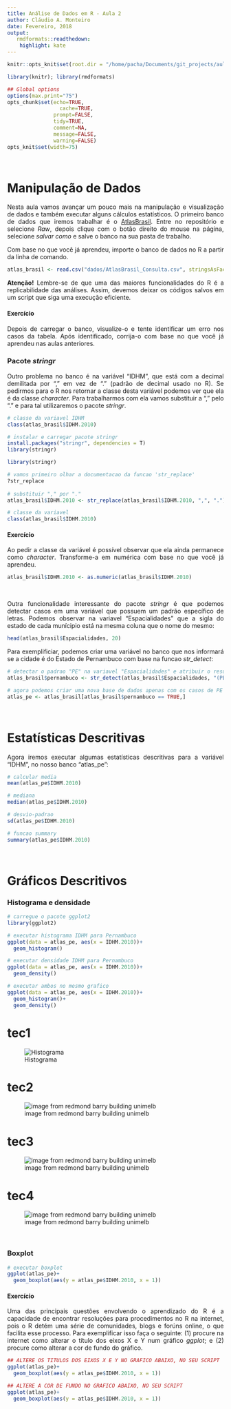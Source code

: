 ```yaml
---
title: Análise de Dados em R - Aula 2
author: Cláudio A. Monteiro
date: Fevereiro, 2018
output:
   rmdformats::readthedown:
    highlight: kate
---
```

<style>
body {
text-align: justify}
</style>

```r
knitr::opts_knit$set(root.dir = "/home/pacha/Documents/git_projects/aulas_analisededados/aulas_particulares")
```

```r
library(knitr); library(rmdformats)

## Global options
options(max.print="75")
opts_chunk$set(echo=TRUE,
	             cache=TRUE,
               prompt=FALSE,
               tidy=TRUE,
               comment=NA,
               message=FALSE,
               warning=FALSE)
opts_knit$set(width=75)
```

</br>

# **Manipulação de Dados**

Nesta aula vamos avançar um pouco mais na manipulação e visualização de dados e também executar alguns cálculos estatísticos. O primeiro banco de dados que iremos trabalhar é o [AtlasBrasil](https://github.com/claudioalvesmonteiro/aulas_analisededados/blob/master/Dados/AtlasBrasil_Consulta.csv). Entre no repositório e selecione *Raw*, depois clique com o botão direito do mouse na página, selecione *salvar como* e salve o banco na sua pasta de trabalho.

Com base no que você já aprendeu, importe o banco de dados no R a partir da linha de comando.

```r
atlas_brasil <- read.csv("dados/AtlasBrasil_Consulta.csv", stringsAsFactors = F)
```

**Atenção!** Lembre-se de que uma das maiores funcionalidades do R é a replicabilidade das análises. Assim, devemos deixar os códigos salvos em um script que siga uma execução eficiente.

#### Exercício

Depois de carregar o banco, visualize-o e tente identificar um erro nos casos da tabela. Após identificado, corrija-o com base no que você já aprendeu nas aulas anteriores.

### Pacote *stringr*

Outro problema no banco é na variável "IDHM", que está com a decimal demilitada por "," em vez de "." (padrão de decimal usado no R). Se pedirmos para o R nos retornar a classe desta variável podemos ver que ela é da classe *character*. Para trabalharmos com ela vamos substituir a "," pelo "." e para tal utilizaremos o pacote *stringr*.

```r
# classe da variavel IDHM
class(atlas_brasil$IDHM.2010)
```

```r
# instalar e carregar pacote stringr
install.packages("stringr", dependencies = T)
library(stringr)
```

```r
library(stringr)
```

```r
# vamos primeiro olhar a documentacao da funcao 'str_replace'
?str_replace
  
# substituir "," por "."
atlas_brasil$IDHM.2010 <- str_replace(atlas_brasil$IDHM.2010, ",", ".")

# classe da variavel
class(atlas_brasil$IDHM.2010)
```

#### Exercício
Ao pedir a classe da variável é possível observar que ela ainda permanece como *character*. Transforme-a em numérica com base no que você já aprendeu.

```r
atlas_brasil$IDHM.2010 <- as.numeric(atlas_brasil$IDHM.2010)
```

</br>

Outra funcionalidade interessante do pacote *stringr* é que podemos detectar casos em uma variável que possuem um padrão específico de letras. Podemos observar na variavel "Espacialidades" que a sigla do estado de cada munícipio está na mesma coluna que o nome do mesmo:

```r
head(atlas_brasil$Espacialidades, 20)
```

Para exemplificiar, podemos criar uma variável no banco que nos informará se a cidade é do Estado de Pernambuco com base na funcao *str_detect*:

```r
# detectar o padrao "PE" na variavel "Espacialidades" e atribuir o resultado a uma nova variavel
atlas_brasil$pernambuco <- str_detect(atlas_brasil$Espacialidades, "(PE)")

# agora podemos criar uma nova base de dados apenas com os casos de PE
atlas_pe <- atlas_brasil[atlas_brasil$pernambuco == TRUE,]
```

</br>

# **Estatísticas Descritivas**

Agora iremos executar algumas estatísticas descritivas para a variável "IDHM", no nosso banco "atlas_pe":

```r
# calcular media
mean(atlas_pe$IDHM.2010)

# mediana
median(atlas_pe$IDHM.2010)

# desvio-padrao
sd(atlas_pe$IDHM.2010)

# funcao summary
summary(atlas_pe$IDHM.2010)
```

</br>

# **Gráficos Descritivos**

### Histograma e densidade

```r
# carregue o pacote ggplot2
library(ggplot2)

# executar histograma IDHM para Pernambuco
ggplot(data = atlas_pe, aes(x = IDHM.2010))+
  geom_histogram()

# executar densidade IDHM para Pernambuco
ggplot(data = atlas_pe, aes(x = IDHM.2010))+
  geom_density()

# executar ambos no mesmo grafico
ggplot(data = atlas_pe, aes(x = IDHM.2010))+
  geom_histogram()+
  geom_density()

```
# tec1
![Histograma](https://raw.github.com/claudioalvesmonteiro/aulas_analisededados/Aulas/aula_2_analiseR_files/figure-html/unnamed-chunk-10-1.png)

# tec2
![image from redmond barry building unimelb](http://i.imgur.com/RVNmr.jpg)

# tec3
![image from redmond barry building unimelb](https://github.com/claudioalvesmonteiro/aulas_analisededados/blob/master/Aulas/aula_2_analiseR_files/figure-html/unnamed-chunk-10-2.png)

# tec4
![image from redmond barry building unimelb](http://github.com/claudioalvesmonteiro/aulas_analisededados/blob/master/Aulas/aula_2_analiseR_files/figure-html/unnamed-chunk-10-2.png)

</br>

### Boxplot

```r
# executar boxplot
ggplot(atlas_pe)+
  geom_boxplot(aes(y = atlas_pe$IDHM.2010, x = 1))

```

#### Exercício

Uma das principais questões envolvendo o aprendizado do R é a capacidade de encontrar resoluções para procedimentos no R na internet, pois o R detém uma série de comunidades, blogs e forúns online, o que facilita esse processo. Para exemplificar isso faça o seguinte: (1) procure na internet como alterar o título dos eixos X e Y num gráfico *ggplot*; e (2) procure como alterar a cor de fundo do gráfico.

```r
## ALTERE OS TITULOS DOS EIXOS X E Y NO GRAFICO ABAIXO, NO SEU SCRIPT
ggplot(atlas_pe)+
  geom_boxplot(aes(y = atlas_pe$IDHM.2010, x = 1)) 

## ALTERE A COR DE FUNDO NO GRAFICO ABAIXO, NO SEU SCRIPT
ggplot(atlas_pe)+
  geom_boxplot(aes(y = atlas_pe$IDHM.2010, x = 1)) 
```


























